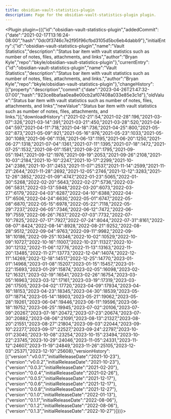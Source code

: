 ---
title: obsidian-vault-statistics-plugin
description: Page for the obsidian-vault-statistics-plugin plugin.
---


<Plugin plugin={({"id":"obsidian-vault-statistics-plugin","addedCommit":{"date":"2021-02-17T13:16:24-08:00","hash":"0dc0f3746c7e2f95f96cfbd3105d5bc6eb4dabb9"},"initialEntry":{"id":"obsidian-vault-statistics-plugin","name":"Vault Statistics","description":"Status bar item with vault statistics such as number of notes, files, attachments, and links","author":"Bryan Kyle","repo":"bkyle/obsidian-vault-statistics-plugin"},"currentEntry":{"id":"obsidian-vault-statistics-plugin","name":"Vault Statistics","description":"Status bar item with vault statistics such as number of notes, files, attachments, and links.","author":"Bryan Kyle","repo":"bkyle/obsidian-vault-statistics-plugin"},"changeHistory":[{"property":"description","commit":{"date":"2023-04-26T21:47:32-07:00","hash":"923ce8bafaa0ea8e00cb2af07408a033e85e3c1d"},"oldValue":"Status bar item with vault statistics such as number of notes, files, attachments, and links","newValue":"Status bar item with vault statistics such as number of notes, files, attachments, and links."}],"downloadHistory":{"2021-02-21":54,"2021-02-28":196,"2021-03-07":326,"2021-03-14":391,"2021-03-21":450,"2021-03-28":520,"2021-04-04":597,"2021-04-11":718,"2021-04-18":736,"2021-04-25":800,"2021-05-02":873,"2021-05-09":921,"2021-05-16":976,"2021-05-23":1033,"2021-05-30":1089,"2021-06-06":1136,"2021-06-13":1195,"2021-06-20":1250,"2021-06-27":1318,"2021-07-04":1361,"2021-07-11":1395,"2021-07-18":1472,"2021-07-25":1532,"2021-08-01":1581,"2021-08-22":1795,"2021-09-05":1941,"2021-09-12":1976,"2021-09-19":2053,"2021-09-26":2108,"2021-10-03":2184,"2021-10-10":2247,"2021-10-17":2299,"2021-10-24":2386,"2021-10-31":2453,"2021-11-07":2537,"2021-11-14":2599,"2021-11-21":2644,"2021-11-28":2692,"2021-12-05":2746,"2021-12-12":3283,"2021-12-26":3852,"2022-01-09":4747,"2022-01-23":5065,"2022-01-30":5268,"2022-02-20":5643,"2022-02-27":5736,"2022-03-06":5831,"2022-03-13":5948,"2022-03-20":6073,"2022-03-27":6179,"2022-04-03":6287,"2022-04-10":6388,"2022-04-17":6506,"2022-04-24":6630,"2022-05-01":6747,"2022-05-08":6870,"2022-05-15":6978,"2022-05-22":7118,"2022-05-29":7237,"2022-06-05":7346,"2022-06-12":7472,"2022-06-19":7559,"2022-06-26":7637,"2022-07-03":7732,"2022-07-10":7825,"2022-07-17":7927,"2022-07-24":8044,"2022-07-31":8161,"2022-08-07":8424,"2022-08-14":8928,"2022-08-21":9252,"2022-08-28":9512,"2022-09-04":9763,"2022-09-11":9982,"2022-09-18":10186,"2022-09-25":10346,"2022-10-02":10529,"2022-10-09":10727,"2022-10-16":11007,"2022-10-23":11327,"2022-10-30":12132,"2022-11-06":12776,"2022-11-13":13163,"2022-11-20":13485,"2022-11-27":13773,"2022-12-04":14074,"2022-12-11":14269,"2022-12-18":14517,"2022-12-25":14770,"2023-01-01":14968,"2023-01-08":15207,"2023-01-15":15457,"2023-01-22":15693,"2023-01-29":15874,"2023-02-05":16098,"2023-02-12":16321,"2023-02-19":16541,"2023-02-26":16754,"2023-03-05":16963,"2023-03-12":17161,"2023-03-19":17319,"2023-03-26":17505,"2023-04-02":17720,"2023-04-09":17934,"2023-04-16":18153,"2023-04-23":18345,"2023-04-30":18539,"2023-05-07":18714,"2023-05-14":18903,"2023-05-21":19062,"2023-05-28":19261,"2023-06-04":19446,"2023-06-11":19596,"2023-06-18":19752,"2023-06-25":19945,"2023-07-02":20106,"2023-07-09":20267,"2023-07-16":20472,"2023-07-23":20674,"2023-07-30":20882,"2023-08-06":21091,"2023-08-13":21327,"2023-08-20":21551,"2023-08-27":21804,"2023-09-03":22044,"2023-09-10":22277,"2023-09-17":22527,"2023-09-24":22797,"2023-10-01":23040,"2023-10-08":23254,"2023-10-15":23494,"2023-10-22":23745,"2023-10-29":24046,"2023-11-05":24331,"2023-11-12":24607,"2023-11-19":24849,"2023-11-26":25105,"2023-12-03":25371,"2023-12-10":25608},"versionHistory":[{"version":"v0.0.1","initialReleaseDate":"2021-10-23"},{"version":"v0.0.2","initialReleaseDate":"2021-10-23"},{"version":"0.0.3","initialReleaseDate":"2021-02-20"},{"version":"0.0.4","initialReleaseDate":"2021-02-26"},{"version":"0.0.5","initialReleaseDate":"2021-12-17"},{"version":"0.0.6","initialReleaseDate":"2021-12-17"},{"version":"0.0.8","initialReleaseDate":"2021-12-27"},{"version":"0.1.0","initialReleaseDate":"2022-01-13"},{"version":"0.1.1","initialReleaseDate":"2022-08-06"},{"version":"0.1.2","initialReleaseDate":"2022-08-06"},{"version":"0.1.3","initialReleaseDate":"2022-10-27"}]})}></Plugin>